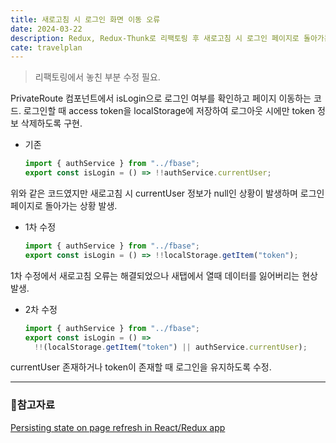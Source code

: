 ```yaml
---
title: 새로고침 시 로그인 화면 이동 오류
date: 2024-03-22
description: Redux, Redux-Thunk로 리팩토링 후 새로고침 시 로그인 페이지로 돌아가는 오류 발생
cate: travelplan
---
```


> 리팩토링에서 놓친 부분 수정 필요.

PrivateRoute 컴포넌트에서 isLogin으로 로그인 여부를 확인하고 페이지 이동하는 코드.
로그인할 때 access token을 localStorage에 저장하여 로그아웃 시에만 token 정보 삭제하도록 구현.

- 기존

  ```js
  import { authService } from "../fbase";
  export const isLogin = () => !!authService.currentUser;
  ```

위와 같은 코드였지만 새로고침 시 currentUser 정보가 null인 상황이 발생하며 로그인 페이지로 돌아가는 상황 발생.

- 1차 수정

  ```js
  import { authService } from "../fbase";
  export const isLogin = () => !!localStorage.getItem("token");
  ```

1차 수정에서 새로고침 오류는 해결되었으나 새탭에서 열때 데이터를 잃어버리는 현상 발생.

- 2차 수정
  ```js
  import { authService } from "../fbase";
  export const isLogin = () =>
    !!(localStorage.getItem("token") || authService.currentUser);
  ```

currentUser 존재하거나 token이 존재할 때 로그인을 유지하도록 수정.

<hr />

### 📌참고자료

[Persisting state on page refresh in React/Redux app](https://dev.to/mihomihouk/persisting-state-on-page-refresh-in-reactredux-app-58cf)
